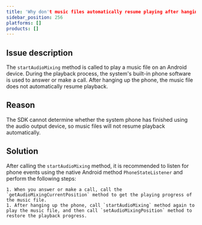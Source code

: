 ```yaml
---
title: 'Why don't music files automatically resume playing after hanging up a system call on an Android device?'
sidebar_position: 256
platforms: []
products: []
---
```



## Issue description

The `startAudioMixing` method is called to play a music file on an Android device. During the playback process, the system's built-in phone software is used to answer or make a call. After hanging up the phone, the music file does not automatically resume playback.

## Reason

The SDK cannot determine whether the system phone has finished using the audio output device, so music files will not resume playback automatically.

## Solution

After calling the `startAudioMixing` method, it is recommended to listen for phone events using the  native Android method `PhoneStateListener` and perform the following steps:

    1. When you answer or make a call, call the `getAudioMixingCurrentPosition` method to get the playing progress of the music file.
    1. After hanging up the phone, call `startAudioMixing` method again to play the music file, and then call `setAudioMixingPosition` method to restore the playback progress.
